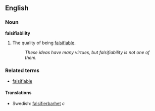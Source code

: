 ==English==

===Noun===
'''falsifiablilty'''

# The quality of being [[falsifiable]].
#: ''These ideas have many virtues, but falsifiability is not one of them.''

===Related terms===
*[[falsifiable]]

====Translations====
*Swedish: [[falsifierbarhet]] ''c''